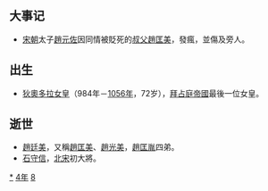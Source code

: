 {{yearTOC|984|于阗'''[[中興_(尉遲達磨)|中興]]七年'''；契丹'''[[統和|統和]]二年'''；北宋'''[[太平兴国|太平兴国]]九年'''，'''[[雍熙|雍熙]]元年'''；大理'''[[明政_(段素順)|明政]]十六年'''；越南'''[[天福_(黎桓)|天福]]五年'''；日本'''[[永觀|永觀]]二年'''}}

== 大事记 ==
* [[宋朝|宋朝]]太子[[趙元佐|趙元佐]]因同情被貶死的[[叔父|叔父]][[趙匡美|趙匡美]]，發瘋，並傷及旁人。

== 出生 ==
* [[狄奧多拉女皇|狄奧多拉女皇]]（984年－[[1056年|1056年]]，72岁），[[拜占庭帝國|拜占庭帝國]]最後一位女皇。

== 逝世 ==
{{Wikisource year mention}}
* [[趙廷美|趙廷美]]，又稱[[趙匡美|趙匡美]]、[[趙光美|趙光美]]，[[趙匡胤|趙匡胤]]四弟。
* [[石守信|石守信]]，[[北宋|北宋]]初大將。

[[Category:984年|*]]
[[Category:980年代|4年]]
[[Category:10世纪各年|8]]